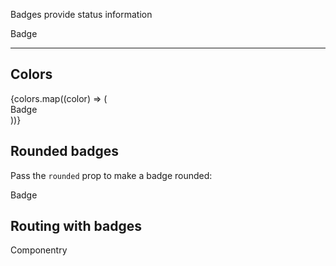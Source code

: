 
<Meta title='Components/Badge' component={Badge} />

<DocsTitle title='Badges' experimental />

Badges provide status information

<Badge color='primary'>Badge</Badge>

---

## Colors

<div className='d-flex justify-content-center'>
  {colors.map((color) => (
    <div className='px-1' key={color}>
      <Badge color={color}>Badge</Badge>
    </div>
  ))}
</div>

## Rounded badges

Pass the `rounded` prop to make a badge rounded:

<Badge color='primary' rounded>
  Badge
</Badge>

## Routing with badges

<Badge as='a' color='primary' href='http://componentry.design'>
  Componentry
</Badge>
